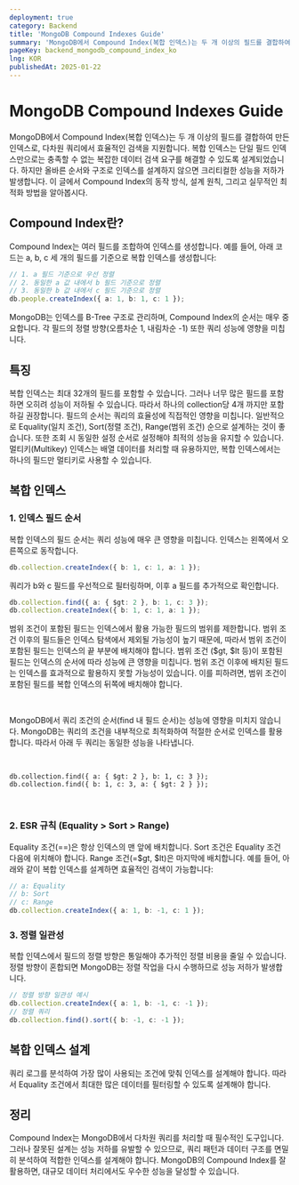```yaml
---
deployment: true
category: Backend
title: 'MongoDB Compound Indexes Guide'
summary: 'MongoDB에서 Compound Index(복합 인덱스)는 두 개 이상의 필드를 결합하여 만든 인덱스로, 다차원 쿼리에서 효율적인 검색을 지원합니다.'
pageKey: backend_mongodb_compound_index_ko
lng: KOR
publishedAt: 2025-01-22
---
```


# MongoDB Compound Indexes Guide

MongoDB에서 Compound Index(복합 인덱스)는 두 개 이상의 필드를 결합하여 만든 인덱스로, 다차원 쿼리에서 효율적인 검색을 지원합니다. 복합 인덱스는 단일 필드 인덱스만으로는 충족할 수 없는 복잡한 데이터 검색 요구를 해결할 수 있도록 설계되었습니다. 하지만 올바른 순서와 구조로 인덱스를 설계하지 않으면 크리티컬한 성능을 저하가 발생합니다. 이 글에서 Compound Index의 동작 방식, 설계 원칙, 그리고 실무적인 최적화 방법을 알아봅시다.

## Compound Index란?

Compound Index는 여러 필드를 조합하여 인덱스를 생성합니다. 예를 들어, 아래 코드는 a, b, c 세 개의 필드를 기준으로 복합 인덱스를 생성합니다:


```typescript title="mongodb" showLineNumbers
// 1. a 필드 기준으로 우선 정렬
// 2. 동일한 a 값 내에서 b 필드 기준으로 정렬
// 3. 동일한 b 값 내에서 c 필드 기준으로 정렬
db.people.createIndex({ a: 1, b: 1, c: 1 });
```

MongoDB는 인덱스를 B-Tree 구조로 관리하며, Compound Index의 순서는 매우 중요합니다. 각 필드의 정렬 방향(오름차순 1, 내림차순 -1) 또한 쿼리 성능에 영향을 미칩니다.



## 특징 

복합 인덱스는 최대 32개의 필드를 포함할 수 있습니다. 그러나 너무 많은 필드를 포함하면 오히려 성능이 저하될 수 있습니다. 따라서 하나의 collection당 4개 까지만 포함하길 권장합니다. 필드의 순서는 쿼리의 효율성에 직접적인 영향을 미칩니다. 일반적으로 <codeline>Equality(일치 조건), Sort(정렬 조건), Range(범위 조건)</codeline> 순으로 설계하는 것이 좋습니다. 또한 조회 시 동일한 설정 순서로 설정해야 최적의 성능을 유지할 수 있습니다. 멀티키(Multikey) 인덱스는 배열 데이터를 처리할 때 유용하지만, 복합 인덱스에서는 하나의 필드만 멀티키로 사용할 수 있습니다.


## 복합 인덱스

### 1. 인덱스 필드 순서

복합 인덱스의 필드 순서는 쿼리 성능에 매우 큰 영향을 미칩니다. 인덱스는 왼쪽에서 오른쪽으로 동작합니다.

```typescript title="mongodb" showLineNumbers
db.collection.createIndex({ b: 1, c: 1, a: 1 });
```

쿼리가 b와 c 필드를 우선적으로 필터링하며, 이후 a 필드를 추가적으로 확인합니다.


```typescript title="mongodb" showLineNumbers
db.collection.find({ a: { $gt: 2 }, b: 1, c: 3 });
db.collection.createIndex({ b: 1, c: 1, a: 1 });
```

범위 조건이 포함된 필드는 인덱스에서 활용 가능한 필드의 범위를 제한합니다. 범위 조건 이후의 필드들은 인덱스 탐색에서 제외될 가능성이 높기 때문에, 따라서 범위 조건이 포함된 필드는 인덱스의 끝 부분에 배치해야 합니다. 범위 조건 ($gt, $lt 등)이 포함된 필드는 인덱스의 순서에 따라 성능에 큰 영향을 미칩니다. 범위 조건 이후에 배치된 필드는 인덱스를 효과적으로 활용하지 못할 가능성이 있습니다. 이를 피하려면, 범위 조건이 포함된 필드를 복합 인덱스의 뒤쪽에 배치해야 합니다.

<br />


MongoDB에서 쿼리 조건의 순서(find 내 필드 순서)는 성능에 영향을 미치지 않습니다. MongoDB는 쿼리의 조건을 내부적으로 최적화하여 적절한 순서로 인덱스를 활용합니다. 따라서 아래 두 쿼리는 동일한 성능을 나타냅니다.

<br />


```
db.collection.find({ a: { $gt: 2 }, b: 1, c: 3 });
db.collection.find({ b: 1, c: 3, a: { $gt: 2 } });
```

<br />


### 2. ESR 규칙 (Equality > Sort > Range)

Equality 조건(==)은 항상 인덱스의 맨 앞에 배치합니다. Sort 조건은 Equality 조건 다음에 위치해야 합니다. Range 조건(=$gt, $lt)은 마지막에 배치합니다. 예를 들어, 아래와 같이 복합 인덱스를 설계하면 효율적인 검색이 가능합니다:

```typescript title="mongodb" showLineNumbers
// a: Equality
// b: Sort
// c: Range
db.collection.createIndex({ a: 1, b: -1, c: 1 });
```

### 3. 정렬 일관성

복합 인덱스에서 필드의 정렬 방향은 통일해야 추가적인 정렬 비용을 줄일 수 있습니다. 정렬 방향이 혼합되면 MongoDB는 정렬 작업을 다시 수행하므로 성능 저하가 발생합니다.

```typescript title="mongodb" showLineNumbers
// 정렬 방향 일관성 예시
db.collection.createIndex({ a: 1, b: -1, c: -1 });
// 정렬 쿼리
db.collection.find().sort({ b: -1, c: -1 });
```

## 복합 인덱스 설계

쿼리 로그를 분석하여 가장 많이 사용되는 조건에 맞춰 인덱스를 설계해야 합니다. 따라서 Equality 조건에서 최대한 많은 데이터를 필터링할 수 있도록 설계해야 합니다.


## 정리

Compound Index는 MongoDB에서 다차원 쿼리를 처리할 때 필수적인 도구입니다. 그러나 잘못된 설계는 성능 저하를 유발할 수 있으므로, 쿼리 패턴과 데이터 구조를 면밀히 분석하여 적합한 인덱스를 설계해야 합니다. MongoDB의 Compound Index를 잘 활용하면, 대규모 데이터 처리에서도 우수한 성능을 달성할 수 있습니다.







